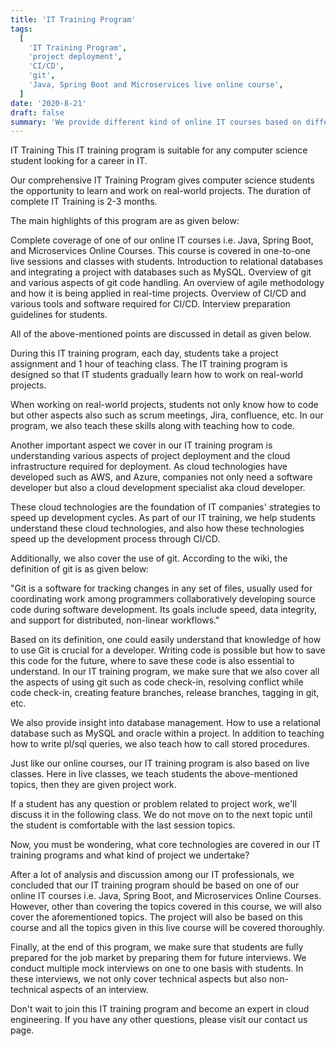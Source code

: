 ```yaml
---
title: 'IT Training Program'
tags:
  [
    'IT Training Program',
    'project deployment',
    'CI/CD',
    'git',
    'Java, Spring Boot and Microservices live online course',
  ]
date: '2020-8-21'
draft: false
summary: 'We provide different kind of online IT courses based on different technologies and frameworks.'
---
```


IT Training
This IT training program is suitable for any computer science student looking for a career in IT.

Our comprehensive IT Training Program gives computer science students the opportunity to learn and work on real-world projects. The duration of complete IT Training is 2-3 months.

The main highlights of this program are as given below:

Complete coverage of one of our online IT courses i.e. Java, Spring Boot, and Microservices Online Courses. This course is covered in one-to-one live sessions and classes with students.
Introduction to relational databases and integrating a project with databases such as MySQL.
Overview of git and various aspects of git code handling.
An overview of agile methodology and how it is being applied in real-time projects.
Overview of CI/CD and various tools and software required for CI/CD.
Interview preparation guidelines for students.

All of the above-mentioned points are discussed in detail as given below.

During this IT training program, each day, students take a project assignment and 1 hour of teaching class. The IT training program is designed so that IT students gradually learn how to work on real-world projects.

When working on real-world projects, students not only know how to code but other aspects also such as scrum meetings, Jira, confluence, etc. In our program, we also teach these skills along with teaching how to code.

Another important aspect we cover in our IT training program is understanding various aspects of project deployment and the cloud infrastructure required for deployment. As cloud technologies have developed such as AWS, and Azure, companies not only need a software developer but also a cloud development specialist aka cloud developer.

These cloud technologies are the foundation of IT companies' strategies to speed up development cycles. As part of our IT training, we help students understand these cloud technologies, and also how these technologies speed up the development process through CI/CD.

Additionally, we also cover the use of git. According to the wiki, the definition of git is as given below:

"Git is a software for tracking changes in any set of files, usually used for coordinating work among programmers collaboratively developing source code during software development. Its goals include speed, data integrity, and support for distributed, non-linear workflows."

Based on its definition, one could easily understand that knowledge of how to use Git is crucial for a developer. Writing code is possible but how to save this code for the future, where to save these code is also essential to understand. In our IT training program, we make sure that we also cover all the aspects of using git such as code check-in, resolving conflict while code check-in, creating feature branches, release branches, tagging in git, etc.

We also provide insight into database management. How to use a relational database such as MySQL and oracle within a project. In addition to teaching how to write pl/sql queries, we also teach how to call stored procedures.

Just like our online courses, our IT training program is also based on live classes. Here in live classes, we teach students the above-mentioned topics, then they are given project work.

If a student has any question or problem related to project work, we'll discuss it in the following class. We do not move on to the next topic until the student is comfortable with the last session topics.

Now, you must be wondering, what core technologies are covered in our IT training programs and what kind of project we undertake?

After a lot of analysis and discussion among our IT professionals, we concluded that our IT training program should be based on one of our online IT courses i.e. Java, Spring Boot, and Microservices Online Courses. However, other than covering the topics covered in this course, we will also cover the aforementioned topics. The project will also be based on this course and all the topics given in this live course will be covered thoroughly.

Finally, at the end of this program, we make sure that students are fully prepared for the job market by preparing them for future interviews. We conduct multiple mock interviews on one to one basis with students. In these interviews, we not only cover technical aspects but also non-technical aspects of an interview.

Don't wait to join this IT training program and become an expert in cloud engineering. If you have any other questions, please visit our contact us page.
